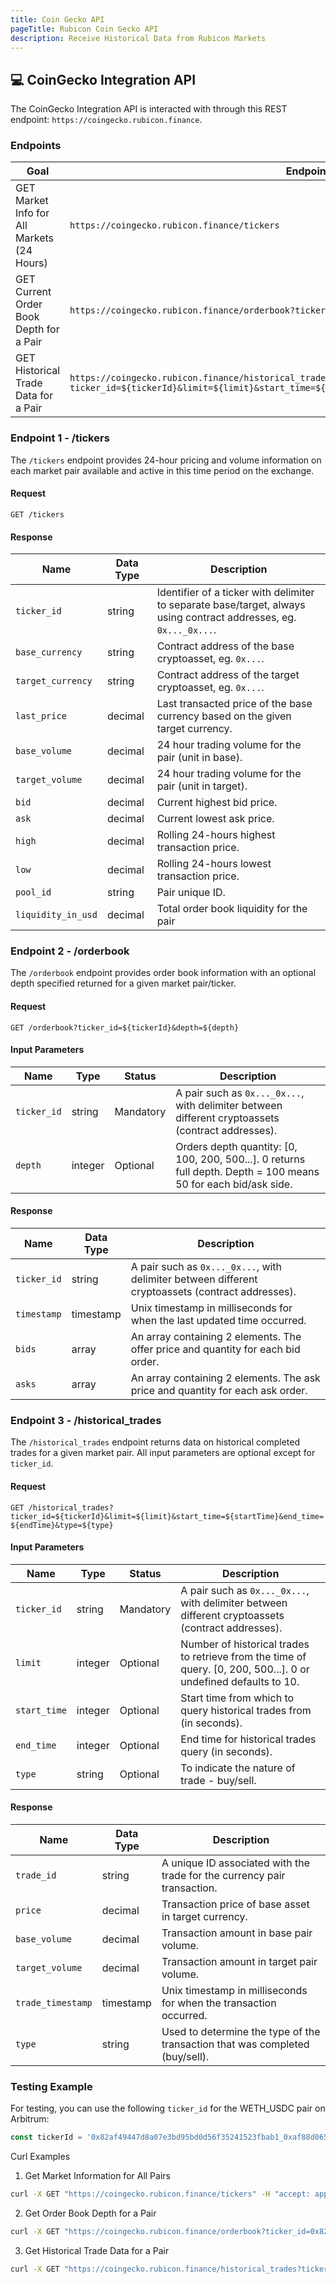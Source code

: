 ```yaml
---
title: Coin Gecko API
pageTitle: Rubicon Coin Gecko API
description: Receive Historical Data from Rubicon Markets
---
```


## 💻 CoinGecko Integration API

The CoinGecko Integration API is interacted with through this REST endpoint: `https://coingecko.rubicon.finance`.

### Endpoints

| Goal  | Endpoint                                      |
| --------------- | -------------------------------------------- |
| GET Market Info for All Markets (24 Hours)   | `https://coingecko.rubicon.finance/tickers` |
| GET Current Order Book Depth for a Pair   | `https://coingecko.rubicon.finance/orderbook?ticker_id=${tickerId}&depth=${depth}` |
| GET Historical Trade Data for a Pair   | `https://coingecko.rubicon.finance/historical_trades?ticker_id=${tickerId}&limit=${limit}&start_time=${startTime}&end_time=${endTime}&type=${type}` |

### Endpoint 1 - /tickers

The `/tickers` endpoint provides 24-hour pricing and volume information on each market pair available and active in this time period on the exchange.

#### Request

`GET /tickers`

#### Response

| Name            | Data Type | Description                                                                               |
|-----------------|-----------|-------------------------------------------------------------------------------------------|
| `ticker_id`     | string    | Identifier of a ticker with delimiter to separate base/target, always using contract addresses, eg. `0x..._0x...`.             |
| `base_currency` | string    | Contract address of the base cryptoasset, eg. `0x...`.                                    |
| `target_currency`| string    | Contract address of the target cryptoasset, eg. `0x...`.                                  |
| `last_price`    | decimal   | Last transacted price of the base currency based on the given target currency.            |
| `base_volume`   | decimal   | 24 hour trading volume for the pair (unit in base).                                       |
| `target_volume` | decimal   | 24 hour trading volume for the pair (unit in target).                                     |
| `bid`           | decimal   | Current highest bid price.                                                                |
| `ask`           | decimal   | Current lowest ask price.                                                                 |
| `high`          | decimal   | Rolling 24-hours highest transaction price.                                               |
| `low`           | decimal   | Rolling 24-hours lowest transaction price.                                                |
| `pool_id`       | string    | Pair unique ID.                                       |
| `liquidity_in_usd`| decimal | Total order book liquidity for the pair                                            |

### Endpoint 2 - /orderbook

The `/orderbook` endpoint provides order book information with an optional depth specified returned for a given market pair/ticker.

#### Request

`GET /orderbook?ticker_id=${tickerId}&depth=${depth}`

#### Input Parameters

| Name       | Type    | Status    | Description                                                              |
|------------|---------|-----------|--------------------------------------------------------------------------|
| `ticker_id`| string  | Mandatory | A pair such as `0x..._0x...`, with delimiter between different cryptoassets (contract addresses). |
| `depth`    | integer | Optional  | Orders depth quantity: [0, 100, 200, 500...]. 0 returns full depth. Depth = 100 means 50 for each bid/ask side. |

#### Response

| Name         | Data Type | Description                                                                               |
|--------------|-----------|-------------------------------------------------------------------------------------------|
| `ticker_id`  | string    | A pair such as `0x..._0x...`, with delimiter between different cryptoassets (contract addresses).                   |
| `timestamp`  | timestamp | Unix timestamp in milliseconds for when the last updated time occurred.                   |
| `bids`       | array     | An array containing 2 elements. The offer price and quantity for each bid order.          |
| `asks`       | array     | An array containing 2 elements. The ask price and quantity for each ask order.            |

### Endpoint 3 - /historical_trades

The `/historical_trades` endpoint returns data on historical completed trades for a given market pair. All input parameters are optional except for `ticker_id`.

#### Request

`GET /historical_trades?ticker_id=${tickerId}&limit=${limit}&start_time=${startTime}&end_time=${endTime}&type=${type}`

#### Input Parameters

| Name         | Type     | Status    | Description                                                              |
|--------------|----------|-----------|--------------------------------------------------------------------------|
| `ticker_id`  | string   | Mandatory | A pair such as `0x..._0x...`, with delimiter between different cryptoassets (contract addresses). |
| `limit`      | integer  | Optional  | Number of historical trades to retrieve from the time of query. [0, 200, 500...]. 0 or undefined defaults to 10. |
| `start_time` | integer  | Optional  | Start time from which to query historical trades from (in seconds).      |
| `end_time`   | integer  | Optional  | End time for historical trades query (in seconds).                       |
| `type`       | string   | Optional  | To indicate the nature of trade - buy/sell.                              |

#### Response

| Name             | Data Type | Description                                                                               |
|------------------|-----------|-------------------------------------------------------------------------------------------|
| `trade_id`       | string    | A unique ID associated with the trade for the currency pair transaction.                  |
| `price`          | decimal   | Transaction price of base asset in target currency.                                       |
| `base_volume`    | decimal   | Transaction amount in base pair volume.                                                   |
| `target_volume`  | decimal   | Transaction amount in target pair volume.                                                 |
| `trade_timestamp`| timestamp | Unix timestamp in milliseconds for when the transaction occurred.                         |
| `type`           | string    | Used to determine the type of the transaction that was completed (buy/sell).              |

### Testing Example

For testing, you can use the following `ticker_id` for the WETH_USDC pair on Arbitrum:

```javascript
const tickerId = '0x82af49447d8a07e3bd95bd0d56f35241523fbab1_0xaf88d065e77c8cc2239327c5edb3a432268e5831';
```

Curl Examples
1. Get Market Information for All Pairs
```sh
curl -X GET "https://coingecko.rubicon.finance/tickers" -H "accept: application/json"
```

2. Get Order Book Depth for a Pair
```sh
curl -X GET "https://coingecko.rubicon.finance/orderbook?ticker_id=0x82af49447d8a07e3bd95bd0d56f35241523fbab1_0xaf88d065e77c8cc2239327c5edb3a432268e5831&depth=100" -H "accept: application/json"
```

3. Get Historical Trade Data for a Pair
```sh
curl -X GET "https://coingecko.rubicon.finance/historical_trades?ticker_id=0x82af49447d8a07e3bd95bd0d56f35241523fbab1_0xaf88d065e77c8cc2239327c5edb3a432268e5831"
```
